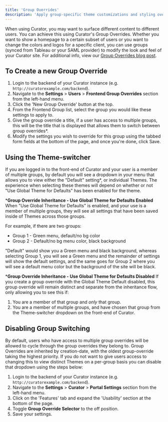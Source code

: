 ---
title: 'Group Overrides'
description: 'Apply group-specific theme customizations and styling overrides to provide tailored experiences for different user groups.'
---

When using Curator, you may want to surface different content to different users.  You can achieve this using Curator's
Group Overrides.  Whether you want to show a homepage to a certain subset of users or you want to change the colors and
logos for a specific client, you can use groups (synced from Tableau or your SAML provider) to modify the look and feel
of your Curator site. For additional info, view our
[Group Overrides blog post](https://interworks.com/blog/morr/2018/04/09/portals-tableau-new-feature-spotlight-overriding-settings-tableau-group/).

## To Create a new Group Override

1. Login to the backend of your Curator instance (e.g. `http://curatorexample.com/backend`).
2. Navigate to the **Settings** > **Users** > **Frontend Group Overrides** section from the left-hand menu.
3. Click the 'New Group Override' button at the top.
4. From the Frontend Group list, select the group you would like these settings to apply to.
5. Give the group override a title, if a user has access to multiple groups, this will be the title that is displayed
that allows them to switch between group overrides*.
6. Modify the settings you wish to override for this group using the tabbed form fields at the bottom of the page, and
once you're done, click Save.

## Using the Theme-switcher

If you are logged in to the front-end of Curator and your user is a member of multiple groups, by default you will see
a dropdown in your menu that allows you to view either the "Default" setting*, or individual Themes.  The experience
when selecting these themes will depend on whether or not "Use Global Theme for Defaults" has been enabled for the theme.

***Group Override Inheritance - Use Global Theme for Defaults Enabled**
When "Use Global Theme for Defaults" is enabled, and your use is a member of multiple groups, they will see all settings
that have been saved inside of Themes across those groups.

For example, if there are two groups:

- Group 1 - Green menu, default/no bg color
- Group 2 - Default/no bg menu color, black background

"Default" would show you a Green menu and black background, whereas selecting Group 1, you will see a Green menu and the
remainder of settings will show the default settings, and the same goes for Group 2 where you will see a default menu
color but the background of the site will be black.

***Group Override Inheritance - Use Global Theme for Defaults Disabled**
If you create a  group override with the Global Theme Default disabled, this group override will remain distinct and
separate from the inheritance flow, only allowing you to see this if:

1. You are a member of that group and _only_ that group.
2. You are a member of multiple groups, and have chosen that group from the Theme-switcher dropdown on the front-end of Curator.

## Disabling Group Switching

By default, users who have access to multiple group overrides will be allowed to cycle through the group overrides they
belong to.  Group Overrides are inherited by creation-date, with the oldest group-override taking the highest priority.
If you do not want to give users access to changing this to view distinct Themes on a per-group basis you can disable
that dropdown using the steps below:

1. Login to the backend of your Curator instance (e.g. `http://curatorexample.com/backend`).
2. Navigate to the **Settings** > **Curator** > **Portal Settings** section from the left-hand menu.
3. Click on the 'Features' tab and expand the 'Usability' section at the bottom of the page.
4. Toggle **Group Override Selector** to the off position.
5. Save your settings.
